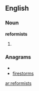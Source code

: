 ==English==

===Noun===
'''reformists'''

# {{plural of|[[reformist]]}}

===Anagrams===
* {{alphagram|efimorrsst}}
* [[firestorms#English|firestorms]]

[[ar:reformists]]